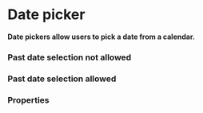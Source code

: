 
# Date picker

**Date pickers allow users to pick a date from a calendar.**

### Past date selection not allowed

<DemoBlock demo="date-off" engine={props.engine} withThemeSwitcher />

### Past date selection allowed

<DemoBlock demo="date-on" engine={props.engine} withThemeSwitcher />

### Properties
